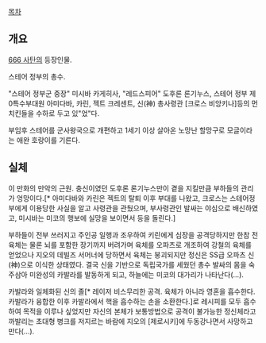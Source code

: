 [[목차]]


== 개요 ==

[[666 사탄]]의 등장인물.

스테어 정부의 총수.

"스테어 정부군 중장" 미시바 카게히사, "레드스피어" 도후론 론기누스, 스테어 정부 제0특수부대원 아미다바, 카린, 젝트 크레센트, 신(神) 총사령관 [크로스 비앙키나]등의 먼치킨들을 수하로 두고 있"었"다.

부임후 스테어를 군사왕국으로 개편하고 1세기 이상 살아온 노망난 할망구로 모글이라는 애완 호랑이를 기른다.


== 실체 ==

이 만화의 만악의 근원. 충신이였던 도후론 론기누스만이 곁을 지킬만큼 부하들의 관리가 엉망이다.[* 아미다바와 카린은 젝트의 탈퇴 이후 부대를 나왔고, 크로스는 스테어정부에게 이용당한 사실을 알고 사령관을 관뒀으며, 부사령관인 발싸는 야심으로 배신하였고, 미시바는 미코의 행보에 실망을 보이면서 등을 돌린다.]

부하들이 전부 쓰러지고 주인공 일행과 조우하여 키린에게 심장을 공격당하지만 한참 전 육체는 물론 뇌를 포함한 장기까지 버려가며 육체를 오파츠로 개조하여 강철의 육체를 얻었으나 지오의 데빌즈 서머너에 당하면서 육체는 붕괴되지만 정신은 SS급 오파츠 신(神)으로 이식한 상태였다. 결국 신을 기반으로 독립국가를 세웠던 총수 발싸의 몸을 숙주삼아 미완성의 카발라를 발동하게 되고, 하늘에는 미코의 대가리가 나타난다(...).

카발라와 일체화된 신의 졸[* 레이저 비스무리한 공격. 육체가 아니라 영혼을 흡수한다. 카발라가 융합한 이후 카발라에서 핵을 흡수하는 손을 소환한다.]로 레시피를 모두 흡수하여 목적을 이루나 싶었지만 자신의 본체가 보통방법으로 공격이 불가능한 정신체라고 까발리는 초대형 병크를 저지르는 바람에 지오의 [제로시키]에 두동강나면서 사망하고 만다(...).
